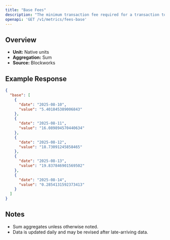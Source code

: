 ```yaml
---
title: "Base Fees"
description: "The minimum transaction fee required for a transaction to be included in a block"
openapi: 'GET /v1/metrics/fees-base'
---
```


## Overview

- **Unit:** Native units
- **Aggregation:** Sum
- **Source:** Blockworks



## Example Response

```json
{
  "base": [
    {
      "date": "2025-08-10",
      "value": "5.401845389006843"
    },
    {
      "date": "2025-08-11",
      "value": "16.089894570440634"
    },
    {
      "date": "2025-08-12",
      "value": "18.73091245858465"
    },
    {
      "date": "2025-08-13",
      "value": "19.837846901569502"
    },
    {
      "date": "2025-08-14",
      "value": "0.2854131592373413"
    }
  ]
}
```

## Notes
- Sum aggregates unless otherwise noted.
- Data is updated daily and may be revised after late-arriving data.
